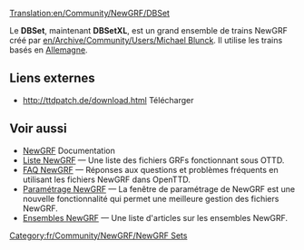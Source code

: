 [[Translation:en/Community/NewGRF/DBSet]]


{{fr/Community/NewGRF/Infobox NewGRF|nomEnsemble= DBSet XL
|copieEcran= en/Community/NewGRF/Dbsetxl.png
|artiste= Michael Blunck
|codeur= Michael Blunck
|focus= fr/Community/NewGRF/Addons Trains
|homepage=www.ttdpatch.de
|nomHomepage= Transport Tycoon - Les nouveaux graphiques
|copyright= sous licence
}}
Le '''DBSet''', maintenant '''DBSetXL''', est un grand ensemble de trains NewGRF créé par [[en/Archive/Community/Users/Michael Blunck]]. Il utilise les trains basés en [https://www.wikipedia.org/wiki/fr:Allemagne Allemagne].

==Liens externes==
*http://ttdpatch.de/download.html Télécharger

== Voir aussi ==
* [[fr/Manual/NewGRF|NewGRF]] Documentation
* [[fr/Community/NewGRF/Main Page|Liste NewGRF]] &mdash; Une liste des fichiers GRFs fonctionnant sous OTTD.
* [[fr/Archive/Community/FAQ NewGRF|FAQ NewGRF]] &mdash; Réponses aux questions et problèmes fréquents en utilisant les fichiers NewGRF dans OpenTTD.
* [[fr/Manual/NewGRF|Paramétrage NewGRF]] &mdash; La fenêtre de paramétrage de NewGRF est une nouvelle fonctionnalité qui permet une meilleure gestion des fichiers NewGRF.
* [[fr/Archive/Lists/Ensembles NewGRF|Ensembles NewGRF]] &mdash; Une liste d'articles sur les ensembles NewGRF.

[[Category:fr/Community/NewGRF/NewGRF Sets]]